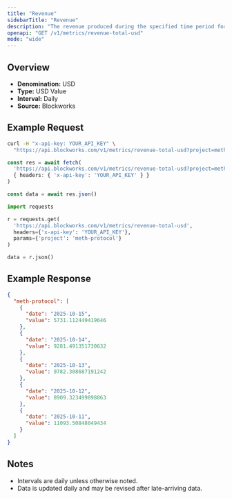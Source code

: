 ```yaml
---
title: "Revenue"
sidebarTitle: "Revenue"
description: "The revenue produced during the specified time period for given project."
openapi: "GET /v1/metrics/revenue-total-usd"
mode: "wide"
---
```


## Overview

- **Denomination:** USD
- **Type:** USD Value
- **Interval:** Daily
- **Source:** Blockworks

## Example Request

<CodeGroup>

```bash cURL
curl -H "x-api-key: YOUR_API_KEY" \
  "https://api.blockworks.com/v1/metrics/revenue-total-usd?project=meth-protocol"
```

```typescript TypeScript
const res = await fetch(
  'https://api.blockworks.com/v1/metrics/revenue-total-usd?project=meth-protocol',
  { headers: { 'x-api-key': 'YOUR_API_KEY' } }
)

const data = await res.json()
```

```python Python
import requests

r = requests.get(
  'https://api.blockworks.com/v1/metrics/revenue-total-usd',
  headers={'x-api-key': 'YOUR_API_KEY'},
  params={'project': 'meth-protocol'}
)

data = r.json()
```

</CodeGroup>

## Example Response

```json
{
  "meth-protocol": [
    {
      "date": "2025-10-15",
      "value": 5731.112449419646
    },
    {
      "date": "2025-10-14",
      "value": 9281.491351730632
    },
    {
      "date": "2025-10-13",
      "value": 9782.308687191242
    },
    {
      "date": "2025-10-12",
      "value": 8909.323499898863
    },
    {
      "date": "2025-10-11",
      "value": 11093.50848049434
    }
  ]
}
```

## Notes
- Intervals are daily unless otherwise noted.
- Data is updated daily and may be revised after late-arriving data.